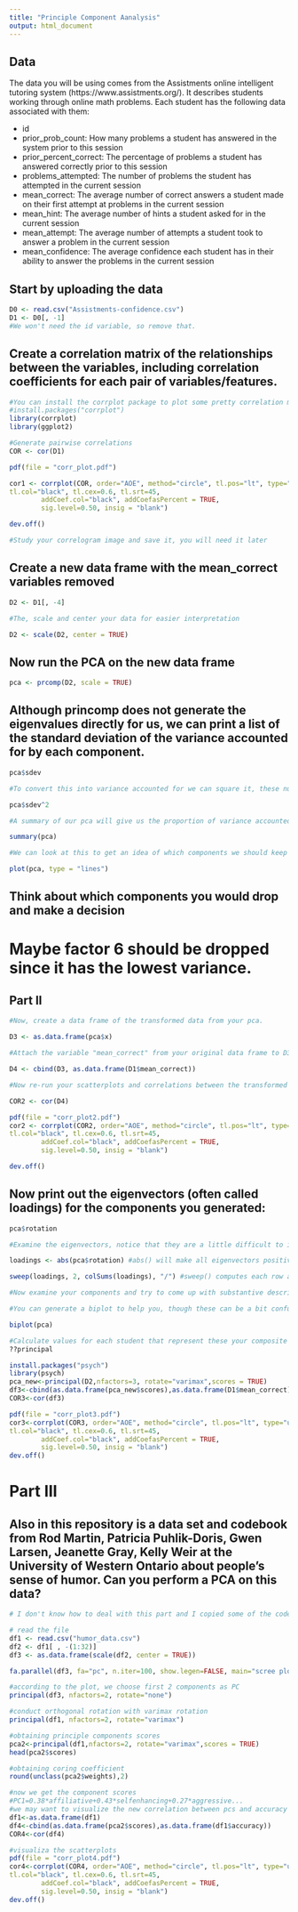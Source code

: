 ```yaml
---
title: "Principle Component Aanalysis"
output: html_document
---
```

## Data
The data you will be using comes from the Assistments online intelligent tutoring system (https://www.assistments.org/). It describes students working through online math problems. Each student has the following data associated with them:

- id
- prior_prob_count: How many problems a student has answered in the system prior to this session
- prior_percent_correct: The percentage of problems a student has answered correctly prior to this session
- problems_attempted: The number of problems the student has attempted in the current session
- mean_correct: The average number of correct answers a student made on their first attempt at problems in the current session
- mean_hint: The average number of hints a student asked for in the current session
- mean_attempt: The average number of attempts a student took to answer a problem in the current session
- mean_confidence: The average confidence each student has in their ability to answer the problems in the current session

## Start by uploading the data
```r
D0 <- read.csv("Assistments-confidence.csv")
D1 <- D0[, -1]
#We won't need the id variable, so remove that.

```

## Create a correlation matrix of the relationships between the variables, including correlation coefficients for each pair of variables/features.

```r
#You can install the corrplot package to plot some pretty correlation matrices (sometimes called correlograms)
#install.packages("corrplot")
library(corrplot)
library(ggplot2)

#Generate pairwise correlations
COR <- cor(D1)

pdf(file = "corr_plot.pdf")

cor1 <- corrplot(COR, order="AOE", method="circle", tl.pos="lt", type="upper",        
tl.col="black", tl.cex=0.6, tl.srt=45, 
        addCoef.col="black", addCoefasPercent = TRUE,
        sig.level=0.50, insig = "blank")

dev.off()

#Study your correlogram image and save it, you will need it later
```

## Create a new data frame with the mean_correct variables removed

```r
D2 <- D1[, -4]

#The, scale and center your data for easier interpretation

D2 <- scale(D2, center = TRUE)
```

## Now run the PCA on the new data frame

```r
pca <- prcomp(D2, scale = TRUE)
```

## Although princomp does not generate the eigenvalues directly for us, we can print a list of the standard deviation of the variance accounted for by each component.

```r
pca$sdev

#To convert this into variance accounted for we can square it, these numbers are proportional to the eigenvalue

pca$sdev^2

#A summary of our pca will give us the proportion of variance accounted for by each component

summary(pca)

#We can look at this to get an idea of which components we should keep and which we should drop

plot(pca, type = "lines")
```

## Think about which components you would drop and make a decision
# Maybe factor 6 should be dropped since it has the lowest variance.

## Part II

```r
#Now, create a data frame of the transformed data from your pca.

D3 <- as.data.frame(pca$x)

#Attach the variable "mean_correct" from your original data frame to D3.

D4 <- cbind(D3, as.data.frame(D1$mean_correct))

#Now re-run your scatterplots and correlations between the transformed data and mean_correct. If you had dropped some components would you have lost important infomation about mean_correct?

COR2 <- cor(D4)

pdf(file = "corr_plot2.pdf")
cor2 <- corrplot(COR2, order="AOE", method="circle", tl.pos="lt", type="upper",    
tl.col="black", tl.cex=0.6, tl.srt=45, 
        addCoef.col="black", addCoefasPercent = TRUE,
        sig.level=0.50, insig = "blank")

dev.off()

```
## Now print out the eigenvectors (often called loadings) for the components you generated:

```r
pca$rotation

#Examine the eigenvectors, notice that they are a little difficult to interpret. It is much easier to make sense of them if we make them proportional within each component

loadings <- abs(pca$rotation) #abs() will make all eigenvectors positive

sweep(loadings, 2, colSums(loadings), "/") #sweep() computes each row as a proportion of the column. (There must be a way to do this with dplyr()?)

#Now examine your components and try to come up with substantive descriptions of what some might represent?

#You can generate a biplot to help you, though these can be a bit confusing. They plot the transformed data by the first two components. Therefore, the axes represent the direction of maximum variance. Then mapped onto this point cloud are the original directions of the variables, depicted as red arrows. It is supposed to provide a visualization of which variables "go together". Variables that possibly represent the same underlying construct point in the same direction.  

biplot(pca)

#Calculate values for each student that represent these your composite variables and then create a new correlogram showing their relationship to mean_correct
??principal

install.packages("psych")
library(psych)
pca_new<-principal(D2,nfactors=3, rotate="varimax",scores = TRUE)
df3<-cbind(as.data.frame(pca_new$scores),as.data.frame(D1$mean_correct))
COR3<-cor(df3)

pdf(file = "corr_plot3.pdf")
cor3<-corrplot(COR3, order="AOE", method="circle", tl.pos="lt", type="upper",    
tl.col="black", tl.cex=0.6, tl.srt=45, 
        addCoef.col="black", addCoefasPercent = TRUE,
        sig.level=0.50, insig = "blank")
dev.off()
```
# Part III  
## Also in this repository is a data set and codebook from Rod Martin, Patricia Puhlik-Doris, Gwen Larsen, Jeanette Gray, Kelly Weir at the University of Western Ontario about people's sense of humor. Can you perform a PCA on this data?
```r
# I don't know how to deal with this part and I copied some of the codes form Lena.

# read the file
df1 <- read.csv("humor_data.csv")
df2 <- df1[ , -(1:32)]
df3 <- as.data.frame(scale(df2, center = TRUE))

fa.parallel(df3, fa="pc", n.iter=100, show.legen=FALSE, main="scree plot with parallel analysis")

#according to the plot, we choose first 2 components as PC
principal(df3, nfactors=2, rotate="none")

#conduct orthogonal rotation with varimax rotation
principal(df1, nfactors=2, rotate="varimax")

#obtaining principle components scores
pca2<-principal(df1,nfactors=2, rotate="varimax",scores = TRUE)
head(pca2$scores)

#obtaining coring coefficient
round(unclass(pca2$weights),2)

#now we get the component scores
#PC1=0.38*affiliative+0.43*selfenhancing+0.27*aggressive...
#we may want to visualize the new correlation between pcs and accuracy
df1<-as.data.frame(df1)
df4<-cbind(as.data.frame(pca2$scores),as.data.frame(df1$accuracy))
COR4<-cor(df4)

#visualiza the scatterplots
pdf(file = "corr_plot4.pdf")
cor4<-corrplot(COR4, order="AOE", method="circle", tl.pos="lt", type="upper",    
tl.col="black", tl.cex=0.6, tl.srt=45, 
        addCoef.col="black", addCoefasPercent = TRUE,
        sig.level=0.50, insig = "blank")
dev.off()

```

